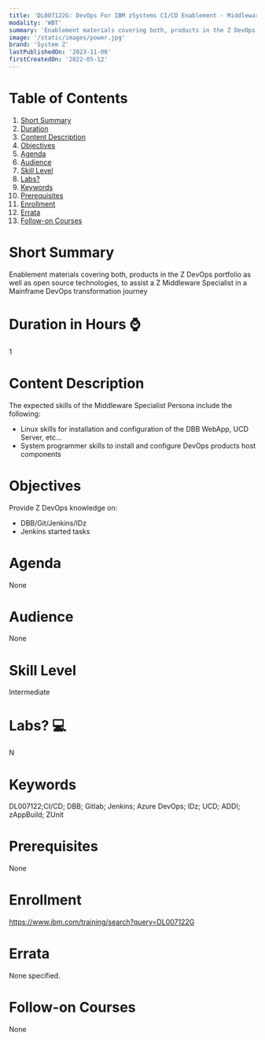 ```yaml
---
title: 'DL007122G: DevOps For IBM zSystems CI/CD Enablement - Middleware Specialist'
modality: 'WBT'
summary: 'Enablement materials covering both, products in the Z DevOps portfolio as well as open source technologies, to assist a Z Middleware Specialist in a Mainframe DevOps transformation journey'
image: '/static/images/power.jpg'
brand: 'System Z'
lastPublishedOn: '2023-11-08'
firstCreatedOn: '2022-05-12'
---
```

# Table of Contents
1.  [Short Summary](#short-summary)
2.  [Duration](#duration-in-hours-)
3.  [Content Description](#content-description)
4.  [Objectives](#objectives)
5.  [Agenda](#agenda)
6.  [Audience](#audience)
7.  [Skill Level](#skill-level)
8.  [Labs?](#labs-)
9.  [Keywords](#keywords)
10. [Prerequisites](#prerequisites)
11. [Enrollment](#enrollment)
12. [Errata](#errata)
13. [Follow-on Courses](#follow-on-courses)

# Short Summary
Enablement materials covering both, products in the Z DevOps portfolio as well as open source technologies, to assist a Z Middleware Specialist in a Mainframe DevOps transformation journey

# Duration in Hours ⌚
1

# Content Description
The expected skills of the Middleware Specialist Persona include the following: 

* Linux skills for installation and configuration of the DBB WebApp, UCD Server, etc...
* System programmer skills to install and configure DevOps products host components


# Objectives
Provide Z DevOps knowledge on:

* DBB/Git/Jenkins/IDz
* Jenkins started tasks


# Agenda
None

# Audience
None

# Skill Level
Intermediate

# Labs? 💻
N

# Keywords
DL007122;CI/CD; DBB; Gitlab; Jenkins; Azure DevOps; IDz; UCD; ADDI; zAppBuild; ZUnit

# Prerequisites
None

# Enrollment
https://www.ibm.com/training/search?query=DL007122G

# Errata
None specified.

# Follow-on Courses
None

